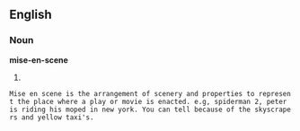 ==English==

===Noun===
'''mise-en-scene'''

# {{alternative spelling of|[[mise en scène]]}}

 Mise en scene is the arrangement of scenery and properties to represent the place where a play or movie is enacted. e.g, spiderman 2, peter is riding his moped in new york. You can tell because of the skyscrapers and yellow taxi's.